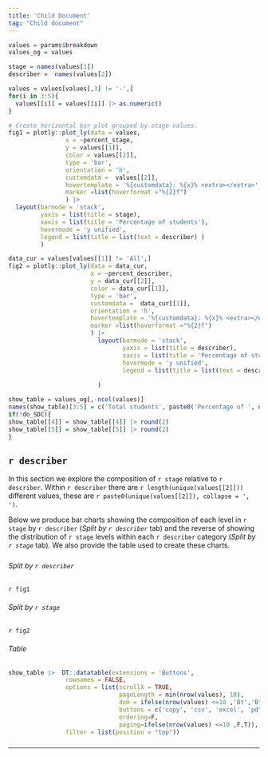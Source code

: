 ```yaml
---
title: 'Child Document'
tag: "Child document"
---
```


```r
values = params$breakdown
values_og = values

stage = names(values[1])
describer =  names(values[2])

values = values[values[,3] != '-',]
for(i in 3:5){
  values[[i]] = values[[i]] |> as.numeric()
}

# Create horizontal bar plot grouped by stage values.
fig1 = plotly::plot_ly(data = values,
                x = ~percent_stage,
                y = values[[1]],
                color = values[[2]],
                type = 'bar',
                orientation = 'h',
                customdata =  values[[2]],
                hovertemplate = '%{customdata}: %{x}% <extra></extra>',
                marker =list(hoverformat ="%{2}f")
                ) |>
  layout(barmode = 'stack',
         yaxis = list(title = stage),
         xaxis = list(title = 'Percentage of students'),
         hovermode = 'y unified',
         legend = list(title = list(text = describer) )
         )

data_cur = values[values[[1]] != 'All',]
fig2 = plotly::plot_ly(data = data_cur,
                       x = ~percent_describer,
                       y = data_cur[[2]],
                       color = data_cur[[1]],
                       type = 'bar',
                       customdata =  data_cur[[1]],
                       orientation = 'h',
                       hovertemplate = '%{customdata}: %{x}% <extra></extra>',
                       marker =list(hoverformat ="%{2}f")
                       ) |>
                         layout(barmode = 'stack',
                                yaxis = list(title = describer),
                                xaxis = list(title = 'Percentage of students'),
                                hovermode = 'y unified',
                                legend = list(title = list(text = describer) )
                                
                         )

show_table = values_og[,-ncol(values)]
names(show_table)[3:5] = c('Total students', paste0('Percentage of ', describer ),  paste0('Percentage of ', stage))
if(!do_SDC){
show_table[[4]] = show_table[[4]] |> round(2)
show_table[[5]] = show_table[[5]] |> round(2)  
}


```

## `r describer`

In this section we explore the composition of `r stage` relative to `r describer`.
Within `r describer` there are `r length(unique(values[[2]]))` different values, these are `r paste0(unique(values[[2]]), collapse = ', ')`.

Below we produce bar charts showing the composition of each level in `r stage` by `r describer` (*Split by `r describer`* tab) and the reverse of showing the distribution of `r stage` levels within each `r describer` category (*Split by `r stage`* tab). We also provide the table used to create these charts.

#####  {.tabset}

###### Split by `r describer`

`r fig1`

###### Split by `r stage`

`r fig2`

###### Table

```r
show_table |>  DT::datatable(extensions = 'Buttons',
                rownames = FALSE,
                options = list(scrollX = TRUE,
                               pageLength = min(nrow(values), 10),
                               dom = ifelse(nrow(values) <=10 ,'Bt','Btp'),
                               buttons = c('copy', 'csv', 'excel', 'pdf'),
                               ordering=F,
                               paging=ifelse(nrow(values) <=10 ,F,T)),
                filter = list(position = "top"))
```

##### {-}


***
